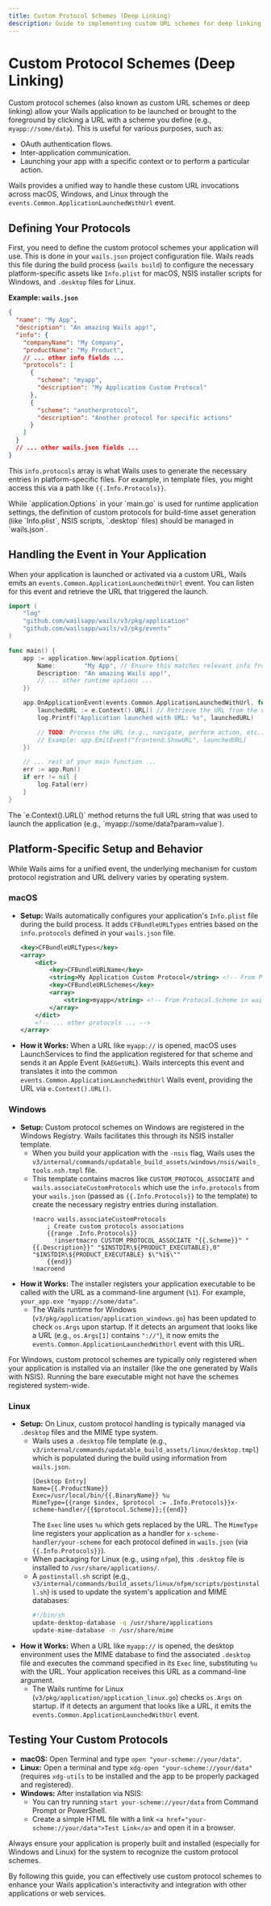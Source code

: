```yaml
---
title: Custom Protocol Schemes (Deep Linking)
description: Guide to implementing custom URL schemes for deep linking in Wails applications across macOS, Windows, and Linux.
---
```



# Custom Protocol Schemes (Deep Linking)

Custom protocol schemes (also known as custom URL schemes or deep linking) allow your Wails application to be launched or brought to the foreground by clicking a URL with a scheme you define (e.g., `myapp://some/data`). This is useful for various purposes, such as:

- OAuth authentication flows.
- Inter-application communication.
- Launching your app with a specific context or to perform a particular action.

Wails provides a unified way to handle these custom URL invocations across macOS, Windows, and Linux through the `events.Common.ApplicationLaunchedWithUrl` event.

## Defining Your Protocols

First, you need to define the custom protocol schemes your application will use. This is done in your `wails.json` project configuration file. Wails reads this file during the build process (`wails build`) to configure the necessary platform-specific assets like `Info.plist` for macOS, NSIS installer scripts for Windows, and `.desktop` files for Linux.

**Example: `wails.json`**

```json title="wails.json"
{
  "name": "My App",
  "description": "An amazing Wails app!",
  "info": {
    "companyName": "My Company",
    "productName": "My Product",
    // ... other info fields ...
    "protocols": [
      {
        "scheme": "myapp",
        "description": "My Application Custom Protocol"
      },
      {
        "scheme": "anotherprotocol",
        "description": "Another protocol for specific actions"
      }
    ]
  }
  // ... other wails.json fields ...
}
```

This `info.protocols` array is what Wails uses to generate the necessary entries in platform-specific files. For example, in template files, you might access this via a path like `{{.Info.Protocols}}`.

<Aside type="note">
While `application.Options` in your `main.go` is used for runtime application settings, the definition of custom protocols for build-time asset generation (like `Info.plist`, NSIS scripts, `.desktop` files) should be managed in `wails.json`.
</Aside>

## Handling the Event in Your Application

When your application is launched or activated via a custom URL, Wails emits an `events.Common.ApplicationLaunchedWithUrl` event. You can listen for this event and retrieve the URL that triggered the launch.

```go title="main.go"
import (
    "log"
    "github.com/wailsapp/wails/v3/pkg/application"
    "github.com/wailsapp/wails/v3/pkg/events"
)

func main() {
    app := application.New(application.Options{
        Name:        "My App", // Ensure this matches relevant info from wails.json if needed
        Description: "An amazing Wails app!",
        // ... other runtime options ...
    })

    app.OnApplicationEvent(events.Common.ApplicationLaunchedWithUrl, func(e *application.ApplicationEvent) {
        launchedURL := e.Context().URL() // Retrieve the URL from the event context
        log.Printf("Application launched with URL: %s", launchedURL)

        // TODO: Process the URL (e.g., navigate, perform action, etc.)
        // Example: app.EmitEvent("frontend:ShowURL", launchedURL)
    })

    // ... rest of your main function ...
    err := app.Run()
    if err != nil {
        log.Fatal(err)
    }
}
```

<Aside type="note">
The `e.Context().URL()` method returns the full URL string that was used to launch the application (e.g., `myapp://some/data?param=value`).
</Aside>

## Platform-Specific Setup and Behavior

While Wails aims for a unified event, the underlying mechanism for custom protocol registration and URL delivery varies by operating system.

### macOS

-   **Setup:** Wails automatically configures your application's `Info.plist` file during the build process. It adds `CFBundleURLTypes` entries based on the `info.protocols` defined in your `wails.json` file.
    ```xml title="Info.plist (excerpt generated by Wails)"
    <key>CFBundleURLTypes</key>
    <array>
        <dict>
            <key>CFBundleURLName</key>
            <string>My Application Custom Protocol</string> <!-- From Protocol.Description in wails.json -->
            <key>CFBundleURLSchemes</key>
            <array>
                <string>myapp</string> <!-- From Protocol.Scheme in wails.json -->
            </array>
        </dict>
        <!-- ... other protocols ... -->
    </array>
    ```
-   **How it Works:** When a URL like `myapp://` is opened, macOS uses LaunchServices to find the application registered for that scheme and sends it an Apple Event (`kAEGetURL`). Wails intercepts this event and translates it into the common `events.Common.ApplicationLaunchedWithUrl` Wails event, providing the URL via `e.Context().URL()`. 

### Windows

-   **Setup:** Custom protocol schemes on Windows are registered in the Windows Registry. Wails facilitates this through its NSIS installer template.
    -   When you build your application with the `-nsis` flag, Wails uses the `v3/internal/commands/updatable_build_assets/windows/nsis/wails_tools.nsh.tmpl` file.
    -   This template contains macros like `CUSTOM_PROTOCOL_ASSOCIATE` and `wails.associateCustomProtocols` which use the `info.protocols` from your `wails.json` (passed as `{{.Info.Protocols}}` to the template) to create the necessary registry entries during installation.
        ```nsis title="wails_tools.nsh.tmpl (excerpt)"
        !macro wails.associateCustomProtocols
            ; Create custom protocols associations
            {{range .Info.Protocols}}
              !insertmacro CUSTOM_PROTOCOL_ASSOCIATE "{{.Scheme}}" "{{.Description}}" "$INSTDIR\${PRODUCT_EXECUTABLE},0" "$INSTDIR\${PRODUCT_EXECUTABLE} $\"%1$\""
            {{end}}
        !macroend
        ```
-   **How it Works:** The installer registers your application executable to be called with the URL as a command-line argument (`%1`). For example, `your_app.exe "myapp://some/data"`.
    -   The Wails runtime for Windows (`v3/pkg/application/application_windows.go`) has been updated to check `os.Args` upon startup. If it detects an argument that looks like a URL (e.g., `os.Args[1]` contains `"://"`), it now emits the `events.Common.ApplicationLaunchedWithUrl` event with this URL.

<Aside type="important">
For Windows, custom protocol schemes are typically only registered when your application is installed via an installer (like the one generated by Wails with NSIS). Running the bare executable might not have the schemes registered system-wide.
</Aside>

### Linux

-   **Setup:** On Linux, custom protocol handling is typically managed via `.desktop` files and the MIME type system.
    -   Wails uses a `.desktop` file template (e.g., `v3/internal/commands/updatable_build_assets/linux/desktop.tmpl`) which is populated during the build using information from `wails.json`.
        ```desktop title="desktop.tmpl (excerpt)"
        [Desktop Entry]
        Name={{.ProductName}}
        Exec=/usr/local/bin/{{.BinaryName}} %u
        MimeType={{range $index, $protocol := .Info.Protocols}}x-scheme-handler/{{$protocol.Scheme}};{{end}}
        ```
        The `Exec` line uses `%u` which gets replaced by the URL. The `MimeType` line registers your application as a handler for `x-scheme-handler/your-scheme` for each protocol defined in `wails.json` (via `{{.Info.Protocols}}`).
    -   When packaging for Linux (e.g., using `nfpm`), this `.desktop` file is installed to `/usr/share/applications/`.
    -   A `postinstall.sh` script (e.g., `v3/internal/commands/build_assets/linux/nfpm/scripts/postinstall.sh`) is used to update the system's application and MIME databases:
        ```sh title="postinstall.sh (excerpt)"
        #!/bin/sh
        update-desktop-database -q /usr/share/applications
        update-mime-database -n /usr/share/mime
        ```
-   **How it Works:** When a URL like `myapp://` is opened, the desktop environment uses the MIME database to find the associated `.desktop` file and executes the command specified in its `Exec` line, substituting `%u` with the URL. Your application receives this URL as a command-line argument.
    -   The Wails runtime for Linux (`v3/pkg/application/application_linux.go`) checks `os.Args` on startup. If it detects an argument that looks like a URL, it emits the `events.Common.ApplicationLaunchedWithUrl` event.

## Testing Your Custom Protocols

-   **macOS:** Open Terminal and type `open "your-scheme://your/data"`.
-   **Linux:** Open a terminal and type `xdg-open "your-scheme://your/data"` (requires `xdg-utils` to be installed and the app to be properly packaged and registered).
-   **Windows:** After installation via NSIS:
    -   You can try running `start your-scheme://your/data` from Command Prompt or PowerShell.
    -   Create a simple HTML file with a link `<a href="your-scheme://your/data">Test Link</a>` and open it in a browser.

<Aside type="tip">
Always ensure your application is properly built and installed (especially for Windows and Linux) for the system to recognize the custom protocol schemes.
</Aside>

By following this guide, you can effectively use custom protocol schemes to enhance your Wails application's interactivity and integration with other applications or web services.
